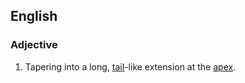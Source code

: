
== English ==
===Adjective===
{{en-adj|-}}
#{{botany}} Tapering into a long, [[tail]]-like extension at the [[apex]].